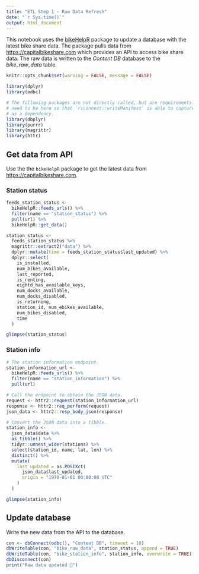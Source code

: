 ```yaml
---
title: "ETL Step 1 - Raw Data Refresh"
date: "`r Sys.time()`"
output: html_document
---
```


This notebook uses the [bikeHelpR](https://packagemanager.rstudio.com/client/#/repos/1/packages/bikeHelpR) package to update a database with the latest bike share data. The package pulls data from <https://capitalbikeshare.com> which provides an API to access bike share data. The raw data is written to the *Content DB* database to the *bike_raw_data* table.

```r
knitr::opts_chunk$set(warning = FALSE, message = FALSE) 

library(dplyr)
library(odbc)

# The following packages are not directly called, but are requirements. They
# need to be here so that `rsconnect::writeManifest` is able to capture them
# as a dependency.
library(dbplyr)
library(purrr)
library(magrittr)
library(httr)
```

## Get data from API

Use the the `bikeHelpR` package to get the latest data from <https://capitalbikeshare.com>.

### Station status

```r
feeds_station_status <- 
  bikeHelpR::feeds_urls() %>% 
  filter(name == "station_status") %>% 
  pull(url) %>% 
  bikeHelpR::get_data() 

station_status <- 
  feeds_station_status %>%
  magrittr::extract2("data") %>%
  dplyr::mutate(time = feeds_station_status$last_updated) %>%
  dplyr::select(
    is_installed, 
    num_bikes_available, 
    last_reported, 
    is_renting, 
    eightd_has_available_keys, 
    num_docks_available, 
    num_docks_disabled, 
    is_returning, 
    station_id, num_ebikes_available, 
    num_bikes_disabled, 
    time
  )

glimpse(station_status)
```

### Station info

```r
# The station information endpoint.
station_information_url <- 
  bikeHelpR::feeds_urls() %>% 
  filter(name == "station_information") %>% 
  pull(url)

# Call the endpoint to obtain the JSON data.
request <- httr2::request(station_information_url)
response <- httr2::req_perform(request)
json_data <- httr2::resp_body_json(response)

# Convert the JSON data into a tibble.
station_info <- 
  json_data$data %>%
  as_tibble() %>%
  tidyr::unnest_wider(stations) %>%
  select(station_id, name, lat, lon) %>%
  distinct() %>%
  mutate(
    last_updated = as.POSIXct(
      json_data$last_updated,
      origin = "1970-01-01 00:00:00 UTC"
    )
  )

glimpse(station_info)
```

## Update database

Write the new data from the API to the database.

```r
con <- dbConnect(odbc(), "Content DB", timeout = 10)
dbWriteTable(con, "bike_raw_data", station_status, append = TRUE)
dbWriteTable(con, "bike_station_info", station_info, overwrite = TRUE)
dbDisconnect(con)
print("Raw data updated 🎉")
```
